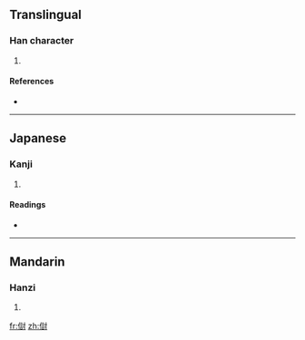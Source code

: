 ==Translingual==

===Han character===
{{Han char|rn=9|rad=人|as=10|sn=12|four=|canj=人卜口戈 (OYRI)}}

# {{defn|Han|sort=人10}}

====References====
* {{Han ref|kx=0113.310|dkj=00976|dj=0242.040|hdz=10204.070|uh=50A0|ud=20640}}

----

==Japanese==

===Kanji===
{{ja-kanji|grade=|rs=人10}}

# {{defn|Japanese|sort=人10}}

====Readings====
* {{ja-readings|on=[[はつ]] (hatsu), [[ぼち]] (bochi)|kun=[[そむく]] (somuku), [[うつ]] (utsu)}}

----

==Mandarin==

===Hanzi===
{{cmn-hanzi|pin=[[fā]] ([[fa1]])|wg=fa<sup>1</sup>}}

# {{defn|Mandarin|sort=人10}}

[[fr:傠]]
[[zh:傠]]